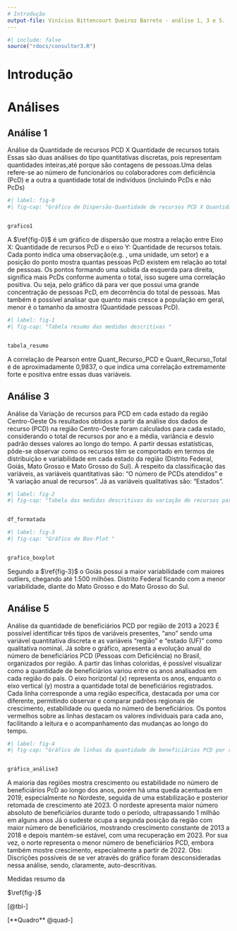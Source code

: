 ```yaml
---
# Introdução
output-file: Vinícius Bittencourt Queiroz Barreto - análise 1, 3 e 5.
---
```


```r
#| include: false
source("rdocs/consultor3.R")
```
# Introdução


# Análises 


## Análise 1
Análise da Quantidade de recursos PCD X Quantidade de recursos totais
Essas são duas análises do tipo quantitativas discretas, pois representam quantidades inteiras,até porque são contagens de pessoas.Uma delas refere-se ao número de funcionários ou colaboradores com deficiência (PcD) e a outra a quantidade total de indivíduos (incluindo PcDs e não PcDs)

```r
#| label: fig-0
#| fig-cap: "Gráfico de Dispersão-Quantidade de recursos PCD X Quantidade de recursos totais "


grafico1
```

A $\ref{fig-0}$ é um gráfico de dispersão que mostra a relação entre Eixo X: Quantidade de recursos PcD e o eixo Y: Quantidade de recursos totais.
Cada ponto indica uma observação(e.g. , uma unidade, um setor) e a posição do ponto mostra quantas pessoas PcD existem em relação ao total de pessoas. 
Os pontos formando uma subida da esquerda para direita, significa mais PcDs conforme aumenta o total, isso sugere uma correlação positiva.
Ou seja, pelo gráfico dá para ver que possui uma grande concentração de pessoas PcD, em decorrência do total de pessoas. Mas também é possível analisar que quanto mais cresce a população em geral, menor é o tamanho da amostra (Quantidade pessoas PcD).

```r
#| label: fig-1
#| fig-cap: "Tabela resumo das medidas descritivas "


tabela_resumo
```
A correlação de Pearson entre Quant_Recurso_PCD e Quant_Recurso_Total é de aproximadamente 0,9837, o que indica uma correlação extremamente forte e positiva entre essas duas variáveis.

## Análise 3
Análise da Variação de recursos para PCD em cada estado da região Centro-Oeste
Os resultados obtidos a partir da análise dos dados de recurso (PCD) na região Centro-Oeste foram calculados para cada estado, considerando o total de recursos por ano e a média, variância e desvio padrão desses valores ao longo do tempo. A partir dessas estatísticas, pôde-se observar como os recursos têm se comportado em termos de distribuição e variabilidade em cada estado da região (Distrito Federal, Goiás, Mato Grosso e Mato Grosso do Sul).
À respeito da classificação das variáveis, as variáveis quantitativas são: "O número de PCDs atendidos" e "A variação anual de recursos". Já as variáveis qualitativas são: "Estados".
```r
#| label: fig-2
#| fig-cap: "Tabela das medidas descritivas da variação de recursos para PCD na região Centro-Oeste "


df_formatada
```

```r
#| label: fig-3
#| fig-cap: "Gráfico de Box-Plot "


grafico_boxplot
```
Segundo a $\ref{fig-3}$ o Goiás possui a maior variabilidade com maiores outliers, chegando até 1.500 milhões. Distrito Federal ficando com a menor variabilidade, diante do Mato Grosso e do Mato Grosso do Sul.


## Análise 5
Análise da quantidade de beneficiários PCD por região de 2013 a 2023
É possível identificar três tipos de variáveis presentes, "ano" sendo uma variável quantitativa discreta e as variáveis "região" e "estado (UF)" como qualitativa nominal.
Já sobre o gráfico, apresenta a evolução anual do número de beneficiários PCD (Pessoas com Deficiência) no Brasil, organizados por região. A partir das linhas coloridas, é possível visualizar como a quantidade de beneficiários variou entre os anos analisados em cada região do país. O eixo horizontal (x) representa os anos, enquanto o eixo vertical (y) mostra a quantidade total de beneficiários registrados.
Cada linha corresponde a uma região específica, destacada por uma cor diferente, permitindo observar e comparar padrões regionais de crescimento, estabilidade ou queda no número de beneficiários. Os pontos vermelhos sobre as linhas destacam os valores individuais para cada ano, facilitando a leitura e o acompanhamento das mudanças ao longo do tempo.

```r
#| label: fig-4
#| fig-cap: "Gráfico de linhas da quantidade de beneficiários PCD por região de 2013 a 2023"


gráfico_análise3
```

A maioria das regiões mostra crescimento ou estabilidade no número de beneficiários PcD ao longo dos anos, porém
há uma queda acentuada em 2019, especialmente no Nordeste, seguida de uma estabilização e posterior retomada de crescimento até 2023.
O nordeste apresenta maior número absoluto de beneficiários durante todo o período, ultrapassando 1 milhão em alguns anos Já o sudeste ocupa a segunda posição da região com maior número de beneficiários, mostrando crescimento constante de 2013 a 2018 e depois mantém-se estável, com uma recuperação em 2023.
Por sua vez, o norte representa o menor número de beneficiários PCD, embora também mostre crescimento, especialmente a partir de 2022.
Obs: Discrições possíveis de se ver através do gráfico foram desconsideradas nessa análise, sendo, claramente, auto-descritivas.

::: {#quad- layout-align="center" quad-pos="H"}
```{=latex}



```

Medidas resumo da 
:::



::: {#tbl-modalidades layout-align="center" tbl-pos="H"}
```{=latex}


```


:::




$\ref{fig-}$

[@tbl-]


[**Quadro** @quad-]





